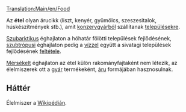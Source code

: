 [[Translation:Main/en/Food]]
{{hu/Rakomány|név=Étel
|kép=Foodprocplant.png
|termeli=szubarktikus és szubtrópusi éghajlaton [[Main/hu/Konzervgyár|konzervgyár]]
|fogadja=[[Main/hu/Települések|település]]
}}

Az '''étel''' olyan árucikk (liszt, kenyér, gyümölcs, szeszesitalok, húskészítmények stb.), amit [[Main/hu/Konzervgyár|konzervgyárból]] szállítanak [[Main/hu/Települések|településekre]]. 

[[Main/en/Éghajlatok/Hu#Szubarktikus|Szubarktikus]] éghajlaton a hóhatár fölötti települések fejlődésének, [[Main/en/Éghajlatok/Hu#Szubtrópusi|szubtrópusi]] éghajlaton pedig a [[Main/hu/Víz|vízzel]] együtt a sivatagi települések fejlődésének [[Main/en/Települések/Hu#A település fejlődésének éghajlatfüggő feltételei|feltétele]]. 

[[Main/en/Éghajlatok/Hu#Mérsékelt|Mérsékelt]] éghajlaton az étel külön rakományfajtaként nem létezik, az élelmiszerek ott a [[Main/hu/Gyár|gyár]] termékeként, [[Main/hu/Áru|áru]] formájában hasznosulnak.


==Háttér==
Élelmiszer a [http://hu.wikipedia.org/wiki/Élelmiszer Wikipédián].

{{hu/Navbox Rakomány}}